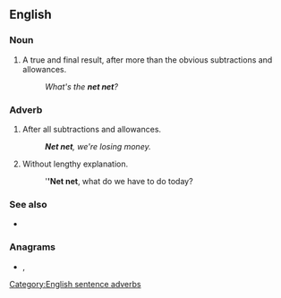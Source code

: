 ==English==

===Noun===
{{en-noun|head=[[net]] [[net]]}}

# {{label|en|business}} A true and final result, after more than the obvious subtractions and allowances.
#: ''What's the '''net net'''?''

===Adverb===
{{en-adv|head=[[net]] [[net]]|-}}

# {{label|en|business}} After all subtractions and allowances.
#: '''''Net net''', we're losing money.''
# {{label|en|management}} Without lengthy explanation.
#: '''''Net net''', what do we have to do today?

===See also===
* {{l|en|get to the point}}

===Anagrams===
* {{l|en|tenent}}, {{l|en|tenten}}

[[Category:English sentence adverbs]]